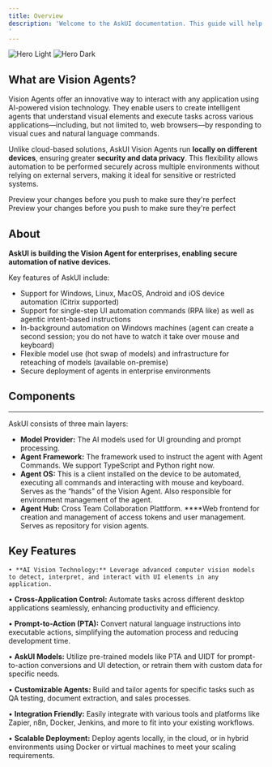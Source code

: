 ```yaml
---
title: Overview
description: 'Welcome to the AskUI documentation. This guide will help you understand what Vision Agents are, their key features, benefits, and how they can empower you to build intelligent UI agents using AI vision technology.
'
---
```


<img
  className="block dark:hidden"
  src="./images/agent-os.png"
  alt="Hero Light"
/>
<img
  className="hidden dark:block"
  src="./images/agent-os.png"
  alt="Hero Dark"
/>

## What are Vision Agents?

Vision Agents offer an innovative way to interact with any application using AI-powered vision technology. They enable users to create intelligent agents that understand visual elements and execute tasks across various applications—including, but not limited to, web browsers—by responding to visual cues and natural language commands. 

Unlike cloud-based solutions, AskUI Vision Agents run **locally on different devices**, ensuring greater **security and data privacy**. This flexibility allows automation to be performed securely across multiple environments without relying on external servers, making it ideal for sensitive or restricted systems.

<CardGroup cols={2}>
  <Card
    title="Installation Guide"
    icon="book"
    href="/introduction/02-getting-started/02-installation-guide"
  >
      Preview your changes before you push to make sure they're perfect

  </Card>
  <Card
    title="Quickstart Tutorial"
    icon="lightbulb"
    href="/introduction/02-getting-started/03-quickstart"
  >
    Preview your changes before you push to make sure they're perfect
  </Card>
</CardGroup>

## About

**AskUI is building the Vision Agent for enterprises, enabling secure automation of native devices.**

Key features of AskUI include:

- Support for Windows, Linux, MacOS, Android and iOS device automation (Citrix supported)
- Support for single-step UI automation commands (RPA like) as well as agentic intent-based instructions
- In-background automation on Windows machines (agent can create a second session; you do not have to watch it take over mouse and keyboard)
- Flexible model use (hot swap of models) and infrastructure for reteaching of models (available on-premise)
- Secure deployment of agents in enterprise environments


## Components

---

AskUI consists of three main layers:

- **Model Provider:** The AI models used for UI grounding and prompt processing.
- **Agent Framework:** The framework used to instruct the agent with Agent Commands. We support TypeScript and Python right now.
- **Agent OS:** This is a client installed on the device to be automated, executing all commands and interacting with mouse and keyboard. Serves as the “hands” of the Vision Agent. Also responsible for environment management of the agent.
- **Agent Hub:** Cross Team Collaboration Plattform. ****Web frontend for creation and management of access tokens and user management. Serves as repository for vision agents.


## Key Features

	• **AI Vision Technology:** Leverage advanced computer vision models to detect, interpret, and interact with UI elements in any application.
  
  •	**Cross-Application Control:** Automate tasks across different desktop applications seamlessly, enhancing productivity and efficiency.
	
  •	**Prompt-to-Action (PTA):** Convert natural language instructions into executable actions, simplifying the automation process and reducing development time.
	
  •	**AskUI Models:** Utilize pre-trained models like PTA and UIDT for prompt-to-action conversions and UI detection, or retrain them with custom data for specific needs.
	
  •	**Customizable Agents:** Build and tailor agents for specific tasks such as QA testing, document extraction, and sales processes.
	
  •	**Integration Friendly:** Easily integrate with various tools and platforms like Zapier, n8n, Docker, Jenkins, and more to fit into your existing workflows.
	
  •	**Scalable Deployment:** Deploy agents locally, in the cloud, or in hybrid environments using Docker or virtual machines to meet your scaling requirements.


